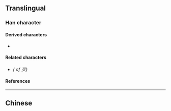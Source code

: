{{also|買}}
{{character info}}
==Translingual==
{{stroke order}}

===Han character===
{{Han char|rn=5|rad=乙|as=05|sn=6|four=17430,17804|canj=NYK|ids=⿱乛头}}

====Derived characters====
* {{l|mul|[[𪡃]], [[𫰨]], [[𢙑]], [[𬻽]], [[卖]], [[荬]]}}

====Related characters====
* {{l|mul|[[買]]}} ''({{w|Traditional Chinese|Traditional form}} of 买)''

====References====
{{Han ref|kx=0084.141|hdz=10053.100|uh=4E70}}

----

==Chinese==
{{zh-see|買}}